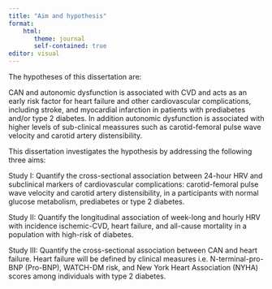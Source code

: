 ```yaml
---
title: "Aim and hypothesis"
format: 
    html:
       theme: journal
       self-contained: true
editor: visual
---
```


The hypotheses of this dissertation are:

CAN and autonomic dysfunction is associated with CVD and acts as an early risk factor for heart failure and other cardiovascular complications, including stroke, and myocardial infarction in patients with prediabetes and/or type 2 diabetes. In addition autonomic dysfunction is associated with higher levels of sub-clinical meassures such as carotid-femoral pulse wave velocity and carotid artery distensibility.

This dissertation investigates the hypothesis by addressing the following three aims:

Study I: Quantify the cross-sectional association between 24-hour HRV and subclinical markers of cardiovascular complications: carotid-femoral pulse wave velocity and carotid artery distensibility, in a participants with normal glucose metabolism, prediabetes or type 2 diabetes.

Study II: Quantify the longitudinal association of week-long and hourly HRV with incidence ischemic-CVD, heart failure, and all-cause mortality in a population with high-risk of diabetes.

Study III: Quantify the cross-sectional association between CAN and heart failure. Heart failure will be defined by clinical measures i.e. N-terminal-pro-BNP (Pro-BNP), WATCH-DM risk, and New York Heart Association (NYHA) scores among individuals with type 2 diabetes.
